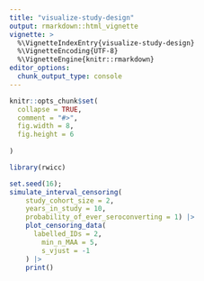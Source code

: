 ```yaml
---
title: "visualize-study-design"
output: rmarkdown::html_vignette
vignette: >
  %\VignetteIndexEntry{visualize-study-design}
  %\VignetteEncoding{UTF-8}
  %\VignetteEngine{knitr::rmarkdown}
editor_options: 
  chunk_output_type: console
---
```


```r
knitr::opts_chunk$set(
  collapse = TRUE,
  comment = "#>",
  fig.width = 8,
  fig.height = 6
  
)
```

```r
library(rwicc)

```

```r

set.seed(16); 
simulate_interval_censoring(
    study_cohort_size = 2, 
    years_in_study = 10, 
    probability_of_ever_seroconverting = 1) |> 
    plot_censoring_data(
      labelled_IDs = 2,
        min_n_MAA = 5,
        s_vjust = -1
    ) |> 
    print()

```

